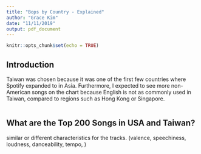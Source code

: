 ```yaml
---
title: "Bops by Country - Explained"
author: "Grace Kim"
date: "11/11/2019"
output: pdf_document
---
```


```r
knitr::opts_chunk$set(echo = TRUE)
```

## Introduction

Taiwan was chosen because it was one of the first few countries where Spotify expanded to in Asia. Furthermore, I expected to see more non-American songs on the chart because English is not as commonly used in Taiwan, compared to regions such as Hong Kong or Singapore. 

```r

```

## What are the Top 200 Songs in USA and Taiwan?

similar or different characteristics for the tracks. 
(valence, speechiness, loudness, danceability, tempo, )

```r
```
